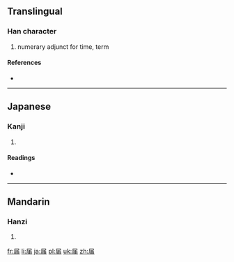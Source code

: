 {{also|屆}}
==Translingual==

===Han character===
{{Han char|rn=44|rad=尸|as=05|sn=8|four=|canj=尸中田 (SLW)|ids=⿸[[尸]][[由]]}}

# numerary adjunct for time, term

====References====
* {{Han ref|kx=0301.141|dkj=07667|dj=0597.120|hdz=20969.050|uh=5C4A|ud=23626}}

----

==Japanese==

===Kanji===
{{ja-kanji|grade=6|rs=尸05}}

# {{defn|Japanese|sort=尸05}}

====Readings====
* {{ja-readings|on=[[かい]] (kai)|kun=[[とどける]] (todokeru), [[とどく]] (todoku), [[とどけ]] (todoke)}}

----

==Mandarin==

===Hanzi===
{{cmn-hanzi|tra=屆|pin=[[jiè]] ([[jie4]])|wg=chieh<sup>4</sup>}}

# {{defn|Mandarin|sort=尸05}}

[[fr:届]]
[[li:届]]
[[ja:届]]
[[pl:届]]
[[uk:届]]
[[zh:届]]